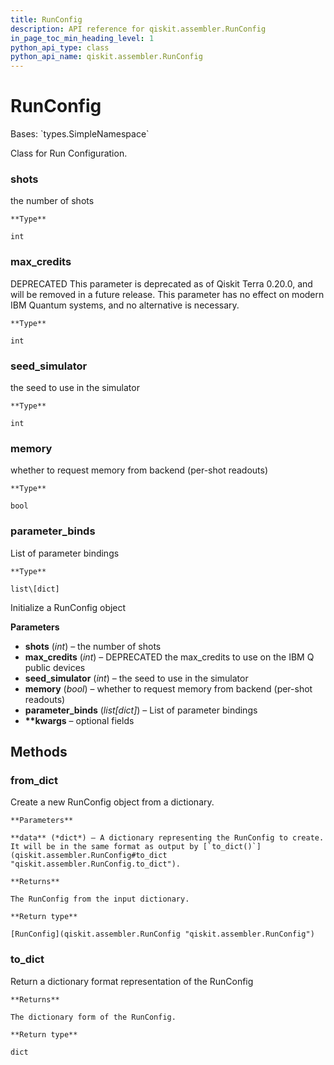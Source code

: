 ```yaml
---
title: RunConfig
description: API reference for qiskit.assembler.RunConfig
in_page_toc_min_heading_level: 1
python_api_type: class
python_api_name: qiskit.assembler.RunConfig
---
```


# RunConfig

<Class id="qiskit.assembler.RunConfig" isDedicatedPage={true} github="https://github.com/qiskit/qiskit/tree/stable/0.21/qiskit/assembler/run_config.py" signature="RunConfig(shots=None, max_credits=None, seed_simulator=None, memory=None, parameter_binds=None, **kwargs)">
  Bases: `types.SimpleNamespace`

  Class for Run Configuration.

  ### shots

  <Attribute id="qiskit.assembler.RunConfig.shots" name="shots">
    the number of shots

    **Type**

    int
  </Attribute>

  ### max\_credits

  <Attribute id="qiskit.assembler.RunConfig.max_credits" name="max_credits">
    DEPRECATED This parameter is deprecated as of Qiskit Terra 0.20.0, and will be removed in a future release. This parameter has no effect on modern IBM Quantum systems, and no alternative is necessary.

    **Type**

    int
  </Attribute>

  ### seed\_simulator

  <Attribute id="qiskit.assembler.RunConfig.seed_simulator" name="seed_simulator">
    the seed to use in the simulator

    **Type**

    int
  </Attribute>

  ### memory

  <Attribute id="qiskit.assembler.RunConfig.memory" name="memory">
    whether to request memory from backend (per-shot readouts)

    **Type**

    bool
  </Attribute>

  ### parameter\_binds

  <Attribute id="qiskit.assembler.RunConfig.parameter_binds" name="parameter_binds">
    List of parameter bindings

    **Type**

    list\[dict]
  </Attribute>

  Initialize a RunConfig object

  **Parameters**

  *   **shots** (*int*) – the number of shots
  *   **max\_credits** (*int*) – DEPRECATED the max\_credits to use on the IBM Q public devices
  *   **seed\_simulator** (*int*) – the seed to use in the simulator
  *   **memory** (*bool*) – whether to request memory from backend (per-shot readouts)
  *   **parameter\_binds** (*list\[dict]*) – List of parameter bindings
  *   **\*\*kwargs** – optional fields

  ## Methods

  ### from\_dict

  <Function id="qiskit.assembler.RunConfig.from_dict" name="from_dict" signature="classmethod RunConfig.from_dict(data)">
    Create a new RunConfig object from a dictionary.

    **Parameters**

    **data** (*dict*) – A dictionary representing the RunConfig to create. It will be in the same format as output by [`to_dict()`](qiskit.assembler.RunConfig#to_dict "qiskit.assembler.RunConfig.to_dict").

    **Returns**

    The RunConfig from the input dictionary.

    **Return type**

    [RunConfig](qiskit.assembler.RunConfig "qiskit.assembler.RunConfig")
  </Function>

  ### to\_dict

  <Function id="qiskit.assembler.RunConfig.to_dict" name="to_dict" signature="RunConfig.to_dict()">
    Return a dictionary format representation of the RunConfig

    **Returns**

    The dictionary form of the RunConfig.

    **Return type**

    dict
  </Function>
</Class>

